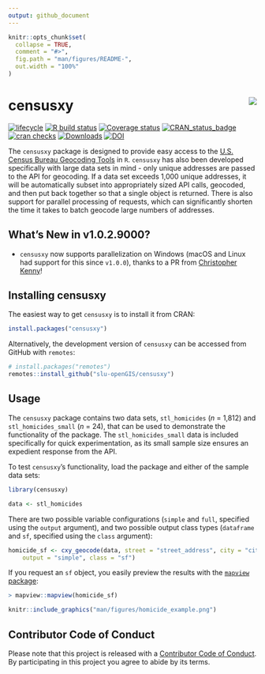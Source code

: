 ```yaml
---
output: github_document
---
```


<!-- README.md is generated from README.Rmd. Please edit that file -->

```r
knitr::opts_chunk$set(
  collapse = TRUE,
  comment = "#>",
  fig.path = "man/figures/README-",
  out.width = "100%"
)
```

# censusxy <img src="man/figures/logo.png" align="right" />

[![lifecycle](https://img.shields.io/badge/lifecycle-stable-brightgreen.svg)](https://lifecycle.r-lib.org/articles/stages.html#stable)
[![R build status](https://github.com/slu-openGIS/censusxy/workflows/R-CMD-check/badge.svg)](https://github.com/slu-openGIS/censusxy/actions)
[![Coverage status](https://codecov.io/gh/slu-openGIS/censusxy/branch/master/graph/badge.svg)](https://codecov.io/github/slu-openGIS/censusxy?branch=master)
[![CRAN_status_badge](https://www.r-pkg.org/badges/version/censusxy)](https://cran.r-project.org/package=censusxy)
[![cran checks](https://cranchecks.info/badges/worst/censusxy)](https://cran.r-project.org/web/checks/check_results_censusxy.html)
[![Downloads](https://cranlogs.r-pkg.org/badges/censusxy?color=brightgreen)](https://www.r-pkg.org/pkg/censusxy)
[![DOI](https://zenodo.org/badge/165924122.svg)](https://zenodo.org/badge/latestdoi/165924122)

The `censusxy` package is designed to provide easy access to the [U.S. Census Bureau Geocoding Tools](https://geocoding.geo.census.gov/geocoder/) in `R`. `censusxy` has also been developed specifically with large data sets in mind - only unique addresses are passed to the API for geocoding. If a data set exceeds 1,000 unique addresses, it will be automatically subset into appropriately sized API calls, geocoded, and then put back together so that a single object is returned. There is also support for parallel processing of requests, which can significantly shorten the time it takes to batch geocode large numbers of addresses.

## What's New in v1.0.2.9000?
- `censusxy` now supports parallelization on Windows (macOS and Linux had support for this since `v1.0.0`), thanks to a PR from [Christopher Kenny](https://github.com/christopherkenny)!

## Installing censusxy
The easiest way to get `censusxy` is to install it from CRAN:

```r
install.packages("censusxy")
```

Alternatively, the development version of `censusxy` can be accessed from GitHub with `remotes`:

```r
# install.packages("remotes")
remotes::install_github("slu-openGIS/censusxy")
```

## Usage
The `censusxy` package contains two data sets, `stl_homicides` (*n* = 1,812) and `stl_homicides_small` (*n* = 24), that can be used to demonstrate the functionality of the package. The `stl_homicides_small` data is included specifically for quick experimentation, as its small sample size ensures an expedient response from the API. 

To test `censusxy`'s functionality, load the package and either of the sample data sets:

```r
library(censusxy)

data <- stl_homicides
```

There are two possible variable configurations (`simple` and `full`, specified using the `output` argument), and two possible output class types (`dataframe` and `sf`, specified using the `class` argument):

```r
homicide_sf <- cxy_geocode(data, street = "street_address", city = "city", state = "state", 
    output = "simple", class = "sf")
```

If you request an `sf` object, you easily preview the results with the [`mapview` package](https://CRAN.R-project.org/package=mapview):

```r
> mapview::mapview(homicide_sf)
```
```r
knitr::include_graphics("man/figures/homicide_example.png")
```

## Contributor Code of Conduct
Please note that this project is released with a [Contributor Code of Conduct](https://slu-opengis.github.io/censusxy/CODE_OF_CONDUCT.html). By participating in this project you agree to abide by its terms.
